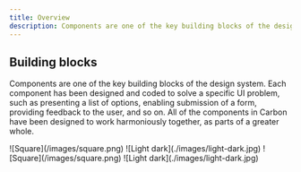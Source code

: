 ```yaml
---
title: Overview
description: Components are one of the key building blocks of the design system. Each component has been designed and coded to solve a specific UI problem.
---
```


## Building blocks
Components are one of the key building blocks of the design system. Each component has been designed and coded to solve a specific UI problem, such as presenting a list of options, enabling submission of a form, providing feedback to the user, and so on. All of the components in Carbon have been designed to work harmoniously together, as parts of a greater whole.

<Row className="image-card-group">

 <Column colMd={4} colLg={4} noGutterSm>
    <ImageCard subTitle="Footer" href="/">
      ![Square](/images/square.png)
    </ImageCard>
    <ImageCard
      subTitleColor="dark"
      subTitle="Light subtitle"         
      aspectRatio="1:1"
      href="/"
    >
      ![Light dark](./images/light-dark.jpg)
    </ImageCard>
  </Column>
  
   <Column colMd={4} colLg={4} noGutterSm>
    <ImageCard subTitle="Footer" href="/">
      ![Square](/images/square.png)
    </ImageCard>
    <ImageCard
      subTitleColor="dark"
      subTitle="Light subtitle"         
      aspectRatio="1:1"
      href="/"
    >
      ![Light dark](./images/light-dark.jpg)
    </ImageCard>
  </Column>
  
  </Row>
  
  
  
  
